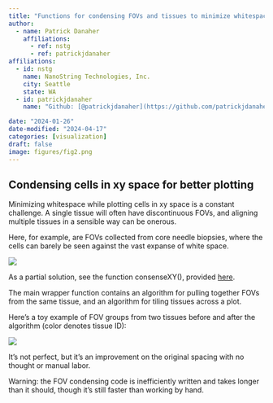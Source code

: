 ```yaml
---
title: "Functions for condensing FOVs and tissues to minimize whitespace"
author:
  - name: Patrick Danaher
    affiliations:
      - ref: nstg
      - ref: patrickjdanaher
affiliations:
  - id: nstg
    name: NanoString Technologies, Inc.
    city: Seattle
    state: WA
  - id: patrickjdanaher
    name: "Github: [@patrickjdanaher](https://github.com/patrickjdanaher)"

date: "2024-01-26"
date-modified: "2024-04-17"
categories: [visualization]
draft: false
image: figures/fig2.png
---
```


## Condensing cells in xy space for better plotting 

Minimizing whitespace while plotting cells in xy space is a constant challenge.
A single tissue will often have discontinuous FOVs, and aligning multiple tissues
in a sensible way can be onerous. 

Here, for example, are FOVs collected from core needle biopsies, where the cells can barely be seen against the vast expanse of white space. 

![](figures/fig1.png)

As a partial solution, see the function consenseXY(), provided [here](https://github.com/Nanostring-Biostats/CosMx-Analysis-Scratch-Space/blob/Main/_code/condensing%20xy%20space/CondenseXY.R){target="_blank"}.

The main wrapper function contains an algorithm for pulling together FOVs from the same tissue, and an algorithm for tiling tissues across a plot. 

Here's a toy example of FOV groups from two tissues before and after the algorithm (color denotes tissue ID):

![](figures/fig2.png)

It's not perfect, but it's an improvement on the original spacing with no thought or manual labor. 

Warning: the FOV condensing code is inefficiently written and takes longer than it should, though it's still faster than working by hand. 

 

